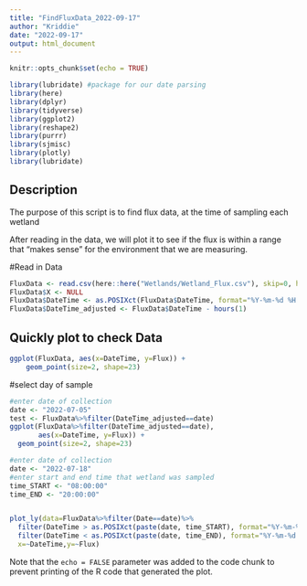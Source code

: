 ```yaml
---
title: "FindFluxData_2022-09-17"
author: "Kriddie"
date: "2022-09-17"
output: html_document
---
```


```r
knitr::opts_chunk$set(echo = TRUE)

library(lubridate) #package for our date parsing
library(here)
library(dplyr)
library(tidyverse)
library(ggplot2)
library(reshape2)
library(purrr)
library(sjmisc)
library(plotly)
library(lubridate)
```

## Description

The purpose of this script is to find flux data, at the time of sampling each wetland 

After reading in the data, we will plot it to see if the flux is within a range that "makes sense" for the environment that we are measuring.


#Read in Data


```r
FluxData <- read.csv(here::here("Wetlands/Wetland_Flux.csv"), skip=0, header = TRUE)
FluxData$X <- NULL
FluxData$DateTime <- as.POSIXct(FluxData$DateTime, format="%Y-%m-%d %H:%M:%S", tz = "UTC")
FluxData$DateTime_adjusted <- FluxData$DateTime - hours(1)
```

## Quickly plot to check Data


```r
ggplot(FluxData, aes(x=DateTime, y=Flux)) +
    geom_point(size=2, shape=23)

```

#select day of sample
```r
#enter date of collection
date <- "2022-07-05"
test <- FluxData%>%filter(DateTime_adjusted==date)
ggplot(FluxData%>%filter(DateTime_adjusted==date),
       aes(x=DateTime, y=Flux)) +
  geom_point(size=2, shape=23)

```

```r
#enter date of collection
date <- "2022-07-18"
#enter start and end time that wetland was sampled
time_START <- "08:00:00"
time_END <- "20:00:00"


plot_ly(data=FluxData%>%filter(Date==date)%>%
  filter(DateTime > as.POSIXct(paste(date, time_START), format="%Y-%m-%d %H:%M:%S", tz = "UTC"))%>%
  filter(DateTime < as.POSIXct(paste(date, time_END), format="%Y-%m-%d %H:%M:%S", tz = "UTC")),
  x=~DateTime,y=~Flux)

```
Note that the `echo = FALSE` parameter was added to the code chunk to prevent printing of the R code that generated the plot.
